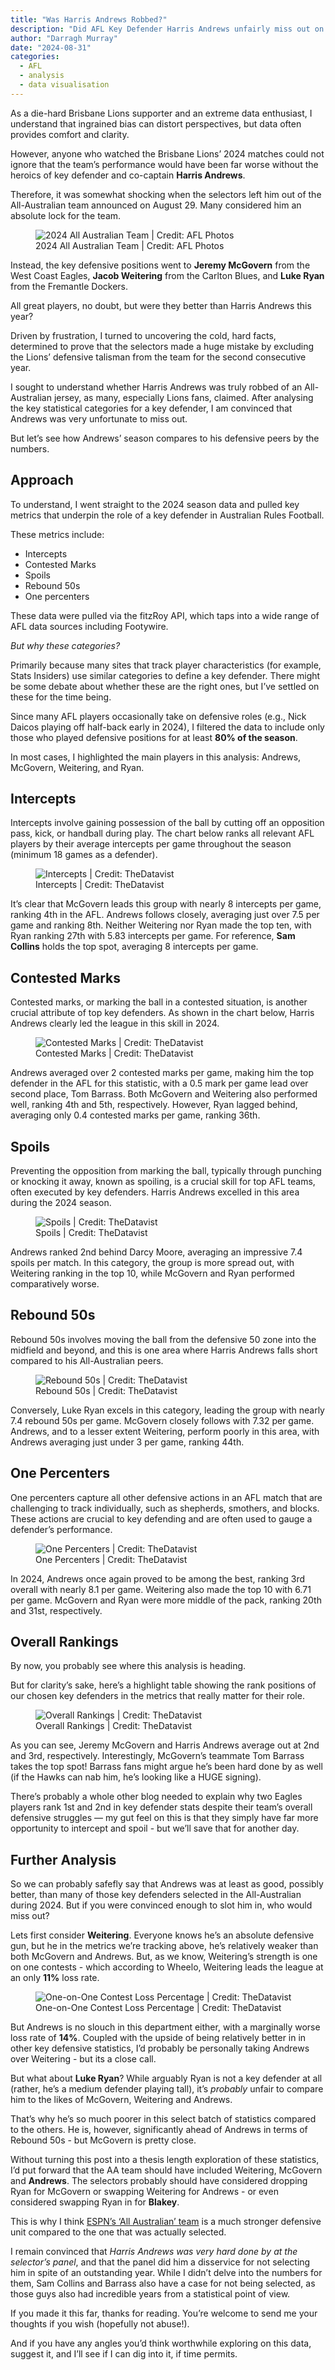 ```yaml
---
title: "Was Harris Andrews Robbed?"
description: "Did AFL Key Defender Harris Andrews unfairly miss out on an All Australian blazer in 2024?"
author: "Darragh Murray"
date: "2024-08-31"
categories:
  - AFL
  - analysis
  - data visualisation
---
```


As a die-hard Brisbane Lions supporter and an extreme data enthusiast, I understand that ingrained bias can distort perspectives, but data often provides comfort and clarity.

However, anyone who watched the Brisbane Lions' 2024 matches could not ignore that the team's performance would have been far worse without the heroics of key defender and co-captain **Harris Andrews**.

Therefore, it was somewhat shocking when the selectors left him out of the All-Australian team announced on August 29. Many considered him an absolute lock for the team.

![2024 All Australian Team | Credit: AFL Photos](afl_all_australian_2024.png)

Instead, the key defensive positions went to **Jeremy McGovern** from the West Coast Eagles, **Jacob Weitering** from the Carlton Blues, and **Luke Ryan** from the Fremantle Dockers.

All great players, no doubt, but were they better than Harris Andrews this year?

Driven by frustration, I turned to uncovering the cold, hard facts, determined to prove that the selectors made a huge mistake by excluding the Lions' defensive talisman from the team for the second consecutive year.

I sought to understand whether Harris Andrews was truly robbed of an All-Australian jersey, as many, especially Lions fans, claimed. After analysing the key statistical categories for a key defender, I am convinced that Andrews was very unfortunate to miss out.

But let’s see how Andrews’ season compares to his defensive peers by the numbers.

## Approach

To understand, I went straight to the 2024 season data and pulled key metrics that underpin the role of a key defender in Australian Rules Football.

These metrics include:

* Intercepts
* Contested Marks
* Spoils
* Rebound 50s
* One percenters

These data were pulled via the fitzRoy API, which taps into a wide range of AFL data sources including Footywire.

*But why these categories?* 

Primarily because many sites that track player characteristics (for example, Stats Insiders) use similar categories to define a key defender. There might be some debate about whether these are the right ones, but I've settled on these for the time being.

Since many AFL players occasionally take on defensive roles (e.g., Nick Daicos playing off half-back early in 2024), I filtered the data to include only those who played defensive positions for at least **80% of the season**.

In most cases, I highlighted the main players in this analysis: Andrews, McGovern, Weitering, and Ryan.

## Intercepts

Intercepts involve gaining possession of the ball by cutting off an opposition pass, kick, or handball during play. The chart below ranks all relevant AFL players by their average intercepts per game throughout the season (minimum 18 games as a defender).

![Intercepts | Credit: TheDatavist](intercepts.png)

It’s clear that McGovern leads this group with nearly 8 intercepts per game, ranking 4th in the AFL. Andrews follows closely, averaging just over 7.5 per game and ranking 8th. Neither Weitering nor Ryan made the top ten, with Ryan ranking 27th with 5.83 intercepts per game. For reference, **Sam Collins** holds the top spot, averaging 8 intercepts per game.

## Contested Marks

Contested marks, or marking the ball in a contested situation, is another crucial attribute of top key defenders. As shown in the chart below, Harris Andrews clearly led the league in this skill in 2024.

![Contested Marks | Credit: TheDatavist](contested_marks.png)

Andrews averaged over 2 contested marks per game, making him the top defender in the AFL for this statistic, with a 0.5 mark per game lead over second place, Tom Barrass. Both McGovern and Weitering also performed well, ranking 4th and 5th, respectively. However, Ryan lagged behind, averaging only 0.4 contested marks per game, ranking 36th.

## Spoils

Preventing the opposition from marking the ball, typically through punching or knocking it away, known as spoiling, is a crucial skill for top AFL teams, often executed by key defenders. Harris Andrews excelled in this area during the 2024 season.

![Spoils | Credit: TheDatavist](spoils.png)

Andrews ranked 2nd behind Darcy Moore, averaging an impressive 7.4 spoils per match. In this category, the group is more spread out, with Weitering ranking in the top 10, while McGovern and Ryan performed comparatively worse.

## Rebound 50s

Rebound 50s involves moving the ball from the defensive 50 zone into the midfield and beyond, and this is one area where Harris Andrews falls short compared to his All-Australian peers.

![Rebound 50s | Credit: TheDatavist](rebound_50s.png)

Conversely, Luke Ryan excels in this category, leading the group with nearly 7.4 rebound 50s per game. McGovern closely follows with 7.32 per game. Andrews, and to a lesser extent Weitering, perform poorly in this area, with Andrews averaging just under 3 per game, ranking 44th.

## One Percenters

One percenters capture all other defensive actions in an AFL match that are challenging to track individually, such as shepherds, smothers, and blocks. These actions are crucial to key defending and are often used to gauge a defender's performance.

![One Percenters | Credit: TheDatavist](one_percenters.png)

In 2024, Andrews once again proved to be among the best, ranking 3rd overall with nearly 8.1 per game. Weitering also made the top 10 with 6.71 per game. McGovern and Ryan were more middle of the pack, ranking 20th and 31st, respectively.

## Overall Rankings

By now, you probably see where this analysis is heading.

But for clarity's sake, here’s a highlight table showing the rank positions of our chosen key defenders in the metrics that really matter for their role.

![Overall Rankings | Credit: TheDatavist](overall.png)

As you can see, Jeremy McGovern and Harris Andrews average out at 2nd and 3rd, respectively. Interestingly, McGovern’s teammate Tom Barrass takes the top spot! Barrass fans might argue he’s been hard done by as well (if the Hawks can nab him, he's looking like a HUGE signing).

There’s probably a whole other blog needed to explain why two Eagles players rank 1st and 2nd in key defender stats despite their team’s overall defensive struggles — my gut feel on this is that they simply have far more opportunity to intercept and spoil - but we’ll save that for another day.

## Further Analysis

So we can probably safefly say that Andrews was at least as good, possibly better, than many of those key defenders selected in the All-Australian during 2024. But if you were convinced enough to slot him in, who would miss out?

Lets first consider **Weitering**. Everyone knows he's an absolute defensive gun, but he in the metrics we're tracking above, he's relatively weaker than both McGovern and Andrews. But, as we know, Weitering's strength is one on one contests - which according to Wheelo, Weitering leads the league at an only **11%** loss rate.

![One-on-One Contest Loss Percentage | Credit: TheDatavist](one_on_one_percent_loss.png)

But Andrews is no slouch in this department either, with a marginally worse loss rate of **14%**. Coupled with the upside of being relatively better in in other key defensive statistics, I'd probably be personally taking Andrews over Weitering - but its a close call.

But what about **Luke Ryan**? While arguably Ryan is not a key defender at all (rather, he's a medium defender playing tall), it's *probably* unfair to compare him to the likes of McGovern, Weitering and Andrews. 

That's why he's so much poorer in this select batch of statistics compared to the others. He is, however, significantly ahead of Andrews in terms of Rebound 50s - but McGovern is pretty close. 

Without turning this post into a thesis length exploration of these statistics, I'd put forward that the AA team should have included Weitering, McGovern and **Andrews**. The selectors probably should have considered dropping Ryan for McGovern or swapping Weitering for Andrews - or even considered swapping Ryan in for **Blakey**.

This is why I think [ESPN's 'All Australian' team](https://www.espn.com.au/afl/story/_/id/40911714/afl-espn-2024-all-australian-team-including-surprises-bolters-snubs) is a much stronger defensive unit compared to the one that was actually selected. 

I remain convinced that *Harris Andrews was very hard done by at the selector's panel*, and that the panel did him a disservice for not selecting him in spite of an outstanding year. While I didn't delve into the numbers for them, Sam Collins and Barrass also have a case for not being selected, as those guys also had incredible years from a statistical point of view. 

If you made it this far, thanks for reading. You're welcome to send me your thoughts if you wish (hopefully not abuse!). 

And if you have any angles you'd think worthwhile exploring on this data, suggest it, and I'll see if I can dig into it, if time permits. 